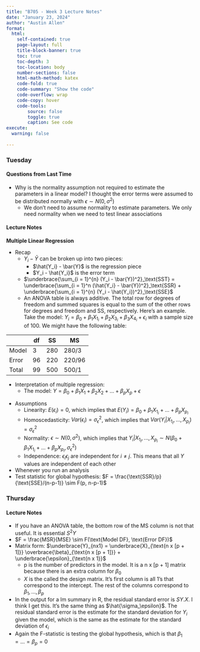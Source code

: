 ```yaml
---
title: "B705 - Week 3 Lecture Notes"
date: "January 23, 2024"
author: "Austin Allen"
format:
  html:
    self-contained: true
    page-layout: full
    title-block-banner: true
    toc: true
    toc-depth: 3
    toc-location: body
    number-sections: false
    html-math-method: katex
    code-fold: true
    code-summary: "Show the code"
    code-overflow: wrap
    code-copy: hover
    code-tools:
        source: false
        toggle: true
        caption: See code
execute: 
  warning: false
    
---
```




::: {.panel-tabset}

### Tuesday


#### Questions from Last Time

* Why is the normality assumption not required to estimate the parameters in a linear model? I thought the error terms were assumed to be distributed normally with $\epsilon \sim N(0, \sigma^2)$
    - We don't need to assume normality to estimate parameters. We only need normality when we need to test linear associations

#### Lecture Notes


**Multiple Linear Regression**

* Recap
    - $Y_i - \bar{Y}$ can be broken up into two pieces:
        - $\hat{Y_i} - \bar{Y}$ is the regression piece
        - $Y_i - \hat{Y_i}$ is the error term
    - $\underbrace{\sum_{i = 1}^{n} (Y_i - \bar{Y})^2}_\text{SST} = \underbrace{\sum_{i = 1}^n (\hat{Y_i} - \bar{Y})^2}_\text{SSR} + \underbrace{\sum_{i = 1}^{n} (Y_i - \hat{Y_i})^2}_\text{SSE}$
    - An ANOVA table is always additive. The total row for degrees of freedom and summed squares is equal to the sum of the other rows for degrees and freedom and SS, respectively. Here's an example. Take the model: $Y_i = \beta_0 + \beta_1 X_{1_i} + \beta_2 X_{3_i} + \beta_3 X_{4_i} + \epsilon_i$ with a sample size of 100. We might have the following table:

|    |df |SS| MS |
|----|---|---|----|
|Model|3 |280|280/3|
|Error|96|220|220/96|
|Total|99|500|500/1|


* Interpretation of multiple regression:
  - The model: $Y = \beta_0 + \beta_1 X_1 + \beta_2 X_2 + ... + \beta_p X_p + \epsilon$

\begin{align*}
$\hat{Y} &= X \hat{\beta}\\
&= X(X^TX)^-1X^TY\\
\hat{Y} &= HY
\end{align*}

* Assumptions
  - Linearity: $E(\epsilon_i) = 0$, which implies that $E(Y_i) = \beta_0 + \beta_1 X_{1_i} + ... + \beta_p X_{p_i}$
  - Homoscedasticity: $Var(\epsilon_i) = \sigma^2_\epsilon$, which implies that $Var(Y_i|X_{1_i}, ... , X_{p_i}) = \sigma^2_\epsilon$
  - Normality: $\epsilon \sim N(0, \sigma^2)$, which implies that $Y_i | X_{1_i},...,X_{p_i} \sim N(\beta_0 + \beta_1 X_{1_i} + ... + \beta_p X_{p_i}, \sigma^2_\epsilon)$
  - Independence: $\epsilon_i \epsilon_j$ are independent for $i \ne j$. This means that all $Y$ values are independent of each other
* Whenever you run an analysis 
* Test statistic for global hypothesis: $F = \frac{\text{SSR}/p}{\text{SSE}/(n-p-1)} \sim F(p, n-p-1)$



### Thursday


#### Lecture Notes

* If you have an ANOVA table, the bottom row of the MS column is not that useful. It is essential $S^2Y$
* $F = \frac{MSR}{MSE} \sim F(\text{Model DF}, \text{Error DF})$
* Matrix form: $\underbrace{Y}_{nx1} = \underbrace{X}_{\text{n x [p + 1]}} \overbrace{\beta}_{\text{n x [p + 1]}} + \underbrace{\epsilon}_{\text{n x 1}}$
  - p is the number of predictors in the model. It is a n x [p + 1] matrix because there is an extra column for $\beta_0$
  - $X$ is the called the design matrix. It's first column is all 1's that correspond to the intercept. The rest of the columns correspond to $\beta_1,...,\beta_p$
* In the output for a lm summary in R, the residual standard error is $SY.X$. I think I get this. It's the same thing as $\hat{\sigma_\epsilon}$. The residual standard error is the estimate for the standard deviation for $Y_i$ given the model, which is the same as the estimate for the standard deviation of $\epsilon_i$
* Again the F-statistic is testing the global hypothesis, which is that $\beta_1 = ... = \beta_p = 0$


:::
